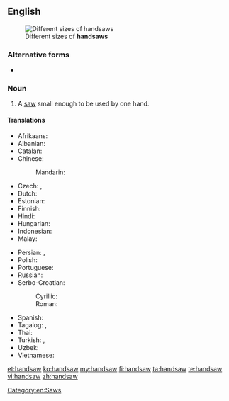 ==English==
{{wikipedia|Hand saw}}
[[File:Pily platnice.jpg|thumb|Different sizes of '''handsaws''']]

===Alternative forms===
* {{onym|en|hand saw}}

===Noun===
{{en-noun}}

# A [[saw]] small enough to be used by one hand.

====Translations====
{{trans-top|saw small enough to be used by one hand}}
* Afrikaans: {{t-|af|handsaag}}
* Albanian: {{t-|sq|sharrë dore}}
* Catalan: {{t-|ca|xerrac|m}}
* Chinese:
*: Mandarin: {{t|cmn|手锯|sc=Hani|tr=shǒu jù}}
* Czech: {{t|cs|viděl|f}}, {{t|cs|uviděl|m}}
* Dutch: {{t-|nl|handzaag|f}}
* Estonian: {{t-|et|käsisaag}}
* Finnish: {{t-|fi|käsisaha}}
* Hindi: {{t|hi|देखा|tr=dēkhā|sc=Deva}}
* Hungarian: {{t|hu|fűrész}}
* Indonesian: {{t|id|gergaji}}
* Malay: {{t|ms|gergaji}}
{{trans-mid}}
* Persian: {{t+|fa|دستره|tr=dastare}}, {{t-|fa|دست اره|tr=dast-arre}}
* Polish: {{t|pl|piła|f}}
* Portuguese: {{t-|pt|serrote|m}}
* Russian: {{t+|ru|ножовка|f|tr=nožóvka}}
* Serbo-Croatian:
*: Cyrillic: {{t-|sh|тестера|f}}
*: Roman: {{t-|sh|testera|f}}
* Spanish: {{t+|es|serrucho|m}}
* Tagalog: {{t|tl|nakakita}}, {{t|tl|nakita}}
* Thai: {{t-|th|ปื้น|tr=bpeuun}}
* Turkish: {{t+|tr|testere}}, {{t+|tr|destere}}
* Uzbek: {{t|uz|qo'llarra}}
* Vietnamese: {{t-|vi|cưa tay}}
{{trans-bottom}}

[[Category:en:Saws]]

[[et:handsaw]]
[[ko:handsaw]]
[[my:handsaw]]
[[fi:handsaw]]
[[ta:handsaw]]
[[te:handsaw]]
[[vi:handsaw]]
[[zh:handsaw]]